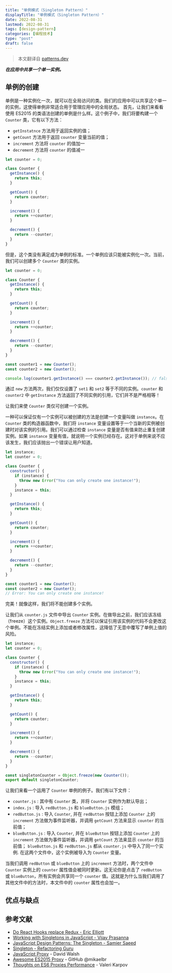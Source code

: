 ```yaml
---
title: "单例模式（Singleton Pattern）"
displayTitle: "单例模式（Singleton Pattern）"
date: 2022-08-31
lastmod: 2022-08-31
tags: [design-pattern]
categories: [编程技术]
type: "post"
draft: false
---
```


> 本文翻译自 [patterns.dev](https://www.patterns.dev/posts/singleton-pattern/)

**_在应用中共享一个单一实例。_**

## 单例的创建

单例是一种实例化一次，就可以在全局访问的类。我们的应用中可以共享这个单一的实例，这使得单例非常适合用于管理应用中的全局状态。
首先，让我们来看看使用 ES2015 的类语法创建的单例是什么样。这个例子中，我们将要构建一个 `Counter` 类，它有以下方法：
- `getInstatnce` 方法用于返回实例的值；
- `getCount` 方法用于返回 `counter` 变量当前的值；
- `increment` 方法将 `counter` 的值加一
- `decrement` 方法将 `counter` 的值减一

```js
let counter = 0;

class Counter {
  getInstance() {
    return this;
  }

  getCount() {
    return counter;
  }

  increment() {
    return ++counter;
  }

  decrement() {
    return --counter;
  }
}
```

但是，这个类没有满足成为单例的标准。一个单例应该只能被实例化一次。当前，我们可以创建多个 `Counter` 类的实例。

```js
let counter = 0;

class Counter {
  getInstance() {
    return this;
  }

  getCount() {
    return counter;
  }

  increment() {
    return ++counter;
  }

  decrement() {
    return --counter;
  }
}

const counter1 = new Counter();
const counter2 = new Counter();

console.log(counter1.getInstance() === counter2.getInstance()); // false
```

通过 `new` 方法两次，我们仅仅设置了 `set1` 和 `set2` 等于不同的实例。`counter` 和 `counter2` 中 `getInstance` 方法返回了不同实例的引用，它们并不是严格相等！

<VideoEmbed src="https://res.cloudinary.com/ddxwdqwkr/video/upload/v1609056519/patterns.dev/jspat-52_zkwyk1.mp4" />

让我们来使 `Counter` 类仅可创建一个实例。

一种可以保证仅有一个实例可以被创建的方法是创建一个变量叫做 `instance`。在 `Counter` 类的构造器函数中，我们将 `instance` 变量设置等于一个当新的实例被创建时对该实例的引用。我们可以通过检查 `instance` 变量是否有值来防止重复创建实例。如果 `instance` 变量有值，就说明一个实例已经存在。这对于单例来说不应该发生，我们应该抛出一个错误让用户知道。

```js
let instance;
let counter = 0;

class Counter {
  constructor() {
    if (instance) {
      throw new Error("You can only create one instance!");
    }
    instance = this;
  }

  getInstance() {
    return this;
  }

  getCount() {
    return counter;
  }

  increment() {
    return ++counter;
  }

  decrement() {
    return --counter;
  }
}

const counter1 = new Counter();
const counter2 = new Counter();
// Error: You can only create one instance!
```

完美！就像这样，我们将不能创建多个实例。

让我们从 `counter.js` 文件中导出 `Counter` 实例。在做导出之前，我们应该冻结（freeze）这个实例。`Object.freeze` 方法可以保证引用该实例的代码不会更改这个单例。不能在冻结实例上添加或者修改属性，这降低了无意中覆写了单例上值的风险。

```js
let instance;
let counter = 0;

class Counter {
  constructor() {
    if (instance) {
      throw new Error("You can only create one instance!");
    }
    instance = this;
  }

  getInstance() {
    return this;
  }

  getCount() {
    return counter;
  }

  increment() {
    return ++counter;
  }

  decrement() {
    return --counter;
  }
}

const singletonCounter = Object.freeze(new Counter());
export default singletonCounter;
```

让我们来看一个运用了 `Counter` 单例的例子。我们有以下文件：

-   `counter.js` : 其中有 `Counter` 类，并将 `Counter` 实例作为默认导出；
-   `index.js` : 导入 `redButton.js` 和 `blueButton.js` 模组；
-   `redButton.js` : 导入 `Counter`, 并在 `redButton` 按钮上添加 ` Counter ` 上的 `increment` 方法做为事件监听器，并调用 `getCount` 方法来显示 `counter` 的当前值；
-   `blueButton.js` : 导入 `Counter`, 并在 `blueButton` 按钮上添加 ` Counter ` 上的 `increment` 方法做为事件监听器，并调用 `getCount` 方法来显示 `counter` 的当前值；
 `blueButton.js` 和 `redButton.js` 都从 `counter.js` 中导入了同一个实例. 在这两个文件中，这个实例被导入为 `Counter` 变量。

<VideoEmbed src="https://res.cloudinary.com/ddxwdqwkr/video/upload/v1609056519/patterns.dev/jspat-56_wylvcf.mp4" />

当我们调用 `redButton` 或 `blueButton` 上的 `increment` 方法时，两个文件中 `Counter` 实例上的 `counter` 属性值会被同时更新。这无论你是点击了 `redButton` 或 `blueButton`，所有实例会共享同一个 `counter` 值。这就是为什么当我们调用了其他文件中的方法时，本文件中的 `counter` 属性也会加一。

## 优点与缺点


## 参考文献
-   [Do React Hooks replace Redux - Eric Elliott](https://medium.com/javascript-scene/do-react-hooks-replace-redux-210bab340672)
-   [Working with Singletons in JavaScript - Vijay Prasanna](https://alligator.io/js/js-singletons/)
-   [JavaScript Design Patterns: The Singleton - Samier Saeed](https://www.sitepoint.com/javascript-design-patterns-singleton/)
-   [Singleton - Refactoring Guru](https://refactoring.guru/design-patterns/singleton)
- [JavaScript Proxy](https://davidwalsh.name/javascript-proxy) - David Walsh
- [Awesome ES2015 Proxy](https://github.com/mikaelbr/awesome-es2015-proxy) - GitHub @mikaelbr
- [Thoughts on ES6 Proxies Performance](http://thecodebarbarian.com/thoughts-on-es6-proxies-performance) - Valeri Karpov
